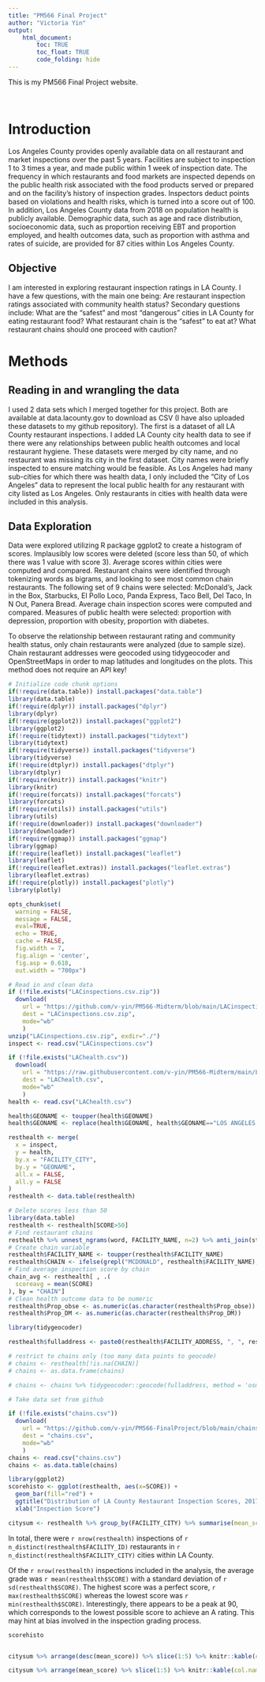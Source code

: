```yaml
---
title: "PM566 Final Project"
author: "Victoria Yin"
output: 
    html_document:
        toc: TRUE
        toc_float: TRUE
        code_folding: hide
---
```


This is my PM566 Final Project website.

<br>

# Introduction

Los Angeles County provides openly available data on all restaurant and market inspections over the past 5 years. Facilities are subject to inspection 1 to 3 times a year, and made public within 1 week of inspection date. The frequency in which restaurants and food markets are inspected depends on the public health risk associated with the food products served or prepared and on the facility's history of inspection grades. Inspectors deduct points based on violations and health risks, which is turned into a score out of 100. In addition, Los Angeles County data from 2018 on population health is publicly available. Demographic data, such as age and race distribution, socioeconomic data, such as proportion receiving EBT and proportion employed, and health outcomes data, such as proportion with asthma and rates of suicide, are provided for 87 cities within Los Angeles County.

## Objective

I am interested in exploring restaurant inspection ratings in LA County. I have a few questions, with the main one being: Are restaurant inspection ratings associated with community health status? 
Secondary questions include:
What are the "safest" and most "dangerous" cities in LA County for eating restaurant food? What restaurant chain is the "safest" to eat at? What restaurant chains should one proceed with caution?

# Methods
## Reading in and wrangling the data

I used 2 data sets which I merged together for this project. Both are available at data.lacounty.gov to download as CSV (I have also uploaded these datasets to my github repository). The first is a dataset of all LA County restaurant inspections. I added LA County city health data to see if there were any relationships between public health outcomes and local restaurant hygiene. These datasets were merged by city name, and no restaurant was missing its city in the first dataset. City names were briefly inspected to ensure matching would be feasible. As Los Angeles had many sub-cities for which there was health data, I only included the "City of Los Angeles" data to represent the local public health for any restaurant with city listed as Los Angeles. Only restaurants in cities with health data were included in this analysis. 

## Data Exploration

Data were explored utilizing R package ggplot2 to create a histogram of scores. Implausibly low scores were deleted (score less than 50, of which there was 1 value with score 3). Average scores within cities were computed and compared. Restaurant chains were identified through tokenizing words as bigrams, and looking to see most common chain restaurants. The following set of 9 chains were selected: McDonald's, Jack in the Box, Starbucks, El Pollo Loco, Panda Express, Taco Bell, Del Taco, In N Out, Panera Bread. Average chain inspection scores were computed and compared. Measures of public health were selected: proportion with depression, proportion with obesity, proportion with diabetes.

To observe the relationship between restaurant rating and community health status, only chain restaurants were analyzed (due to sample size). Chain restaurant addresses were geocoded using tidygeocoder and OpenStreetMaps in order to map latitudes and longitudes on the plots. This method does not require an API key!

```r
# Initialize code chunk options
if(!require(data.table)) install.packages("data.table")
library(data.table)
if(!require(dplyr)) install.packages("dplyr")
library(dplyr)
if(!require(ggplot2)) install.packages("ggplot2")
library(ggplot2)
if(!require(tidytext)) install.packages("tidytext")
library(tidytext)
if(!require(tidyverse)) install.packages("tidyverse")
library(tidyverse)
if(!require(dtplyr)) install.packages("dtplyr")
library(dtplyr)
if(!require(knitr)) install.packages("knitr")
library(knitr)
if(!require(forcats)) install.packages("forcats")
library(forcats)
if(!require(utils)) install.packages("utils")
library(utils)
if(!require(downloader)) install.packages("downloader")
library(downloader)
if(!require(ggmap)) install.packages("ggmap")
library(ggmap)
if(!require(leaflet)) install.packages("leaflet")
library(leaflet)
if(!require(leaflet.extras)) install.packages("leaflet.extras")
library(leaflet.extras)
if(!require(plotly)) install.packages("plotly")
library(plotly)

opts_chunk$set(
  warning = FALSE,
  message = FALSE,
  eval=TRUE,
  echo = TRUE,
  cache = FALSE,
  fig.width = 7, 
  fig.align = 'center',
  fig.asp = 0.618,
  out.width = "700px")

# Read in and clean data
if (!file.exists("LACinspections.csv.zip"))
  download(
    url = "https://github.com/v-yin/PM566-Midterm/blob/main/LACinspections.csv.zip?raw=true",
    dest = "LACinspections.csv.zip",
    mode="wb"
    )
unzip("LACinspections.csv.zip", exdir="./")
inspect <- read.csv("LACinspections.csv")

if (!file.exists("LAChealth.csv"))
  download(
    url = "https://raw.githubusercontent.com/v-yin/PM566-Midterm/main/LAChealth.csv",
    dest = "LAChealth.csv",
    mode="wb"
    )
health <- read.csv("LAChealth.csv")

health$GEONAME <- toupper(health$GEONAME)
health$GEONAME <- replace(health$GEONAME, health$GEONAME=="LOS ANGELES, CITY OF", "LOS ANGELES")

resthealth <- merge(
  x = inspect,
  y = health,
  by.x = "FACILITY_CITY",
  by.y = "GEONAME",
  all.x = FALSE,
  all.y = FALSE
)
resthealth <- data.table(resthealth)

# Delete scores less than 50
library(data.table)
resthealth <- resthealth[SCORE>50]
# Find restaurant chains
resthealth %>% unnest_ngrams(word, FACILITY_NAME, n=2) %>% anti_join(stop_words, by = c("word")) # %>% count(word, sort=TRUE) %>% as_tibble() %>% print(n=100)
# Create chain variable
resthealth$FACILITY_NAME <- toupper(resthealth$FACILITY_NAME)
resthealth$CHAIN <- ifelse(grepl("MCDONALD", resthealth$FACILITY_NAME), "McDonald's", ifelse(grepl("JACK IN THE BOX", resthealth$FACILITY_NAME), "Jack in the Box", ifelse(grepl("STARBUCKS", resthealth$FACILITY_NAME), "Starbucks", ifelse(grepl("EL POLLO LOCO", resthealth$FACILITY_NAME), "El Pollo Loco", ifelse(grepl("PANDA EXPRESS", resthealth$FACILITY_NAME), "Panda Express", ifelse(grepl("TACO BELL", resthealth$FACILITY_NAME), "Taco Bell", ifelse(grepl("DEL TACO", resthealth$FACILITY_NAME), "Del Taco", ifelse(grepl("OUT BURGER", resthealth$FACILITY_NAME), "In N Out", ifelse(grepl("PANERA BREAD", resthealth$FACILITY_NAME), "Panera Bread", NA)))))))))
# Find average inspection score by chain
chain_avg <- resthealth[ , .(
  scoreavg = mean(SCORE) 
), by = "CHAIN"]
# Clean health outcome data to be numeric
resthealth$Prop_obse <- as.numeric(as.character(resthealth$Prop_obse))
resthealth$Prop_DM <- as.numeric(as.character(resthealth$Prop_DM))

library(tidygeocoder)

resthealth$fulladdress <- paste0(resthealth$FACILITY_ADDRESS, ", ", resthealth$FACILITY_CITY, ", CA ", resthealth$FACILITY_ZIP)

# restrict to chains only (too many data points to geocode)
# chains <- resthealth[!is.na(CHAIN)]
# chains <- as.data.frame(chains)

# chains <- chains %>% tidygeocoder::geocode(fulladdress, method = 'osm', lat = latitude , long = longitude)

# Take data set from github

if (!file.exists("chains.csv"))
  download(
    url = "https://github.com/v-yin/PM566-FinalProject/blob/main/chains.csv?raw=true",
    dest = "chains.csv",
    mode="wb"
    )
chains <- read.csv("chains.csv")
chains <- as.data.table(chains)
```

```r
library(ggplot2)
scorehisto <- ggplot(resthealth, aes(x=SCORE)) +
  geom_bar(fill="red") +
  ggtitle("Distribution of LA County Restaurant Inspection Scores, 2017-2022") +
  xlab("Inspection Score")

citysum <- resthealth %>% group_by(FACILITY_CITY) %>% summarise(mean_score = mean(SCORE), sd_fev = sd(SCORE), ninspect = n_distinct(RECORD_ID), Prop_DM, Prop_obse, Prop_depr) %>% distinct() 


```

In total, there were `r nrow(resthealth)` inspections of `r n_distinct(resthealth$FACILITY_ID)` restaurants in `r n_distinct(resthealth$FACILITY_CITY)` cities within LA County.

Of the `r nrow(resthealth)` inspections included in the analysis, the average grade was `r mean(resthealth$SCORE)` with a standard deviation of `r sd(resthealth$SCORE)`. The highest score was a perfect score, `r max(resthealth$SCORE)` whereas the lowest score was `r min(resthealth$SCORE)`. Interestingly, there appears to be a peak at 90, which corresponds to the lowest possible score to achieve an A rating. This may hint at bias involved in the inspection grading process.
```r
scorehisto


citysum %>% arrange(desc(mean_score)) %>% slice(1:5) %>% knitr::kable(col.names = c("City", "Average Score", "Standard Deviation of Score", "Number of Inspections in City", "Proportion Diabetes", "Proportion Obesity", "Proportion Depression"), caption = "Top 5 Cities")

citysum %>% arrange(mean_score) %>% slice(1:5) %>% knitr::kable(col.names = c("City", "Average Score", "Standard Deviation of Score", "Number of Inspections in City", "Proportion Diabetes", "Proportion Obesity", "Proportion Depression"), caption = "Bottom 5 Cities")

```



